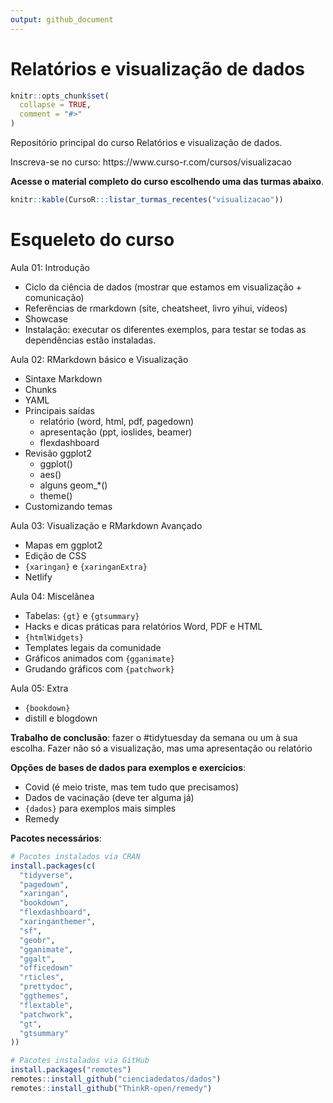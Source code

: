 ```yaml
---
output: github_document
---
```


# Relatórios e visualização de dados

<!-- README.md is generated from README.Rmd. Please edit that file -->

```r
knitr::opts_chunk$set(
  collapse = TRUE,
  comment = "#>"
)
```

Repositório principal do curso Relatórios e visualização de dados.

Inscreva-se no curso: https://www.curso-r.com/cursos/visualizacao

**Acesse o material completo do curso escolhendo uma das turmas abaixo**.

```r
knitr::kable(CursoR:::listar_turmas_recentes("visualizacao"))
```

# Esqueleto do curso

Aula 01: Introdução

- Ciclo da ciência de dados (mostrar que estamos em visualização + comunicação)
- Referências de rmarkdown (site, cheatsheet, livro yihui, vídeos)
- Showcase
- Instalação: executar os diferentes exemplos, para testar se todas as dependências estão instaladas.


Aula 02: RMarkdown básico e Visualização

- Sintaxe Markdown
- Chunks
- YAML
- Principais saídas
  - relatório (word, html, pdf, pagedown)
  - apresentação (ppt, ioslides, beamer)
  - flexdashboard

- Revisão ggplot2
    - ggplot()
    - aes()
    - alguns geom_*()
    - theme()

- Customizando temas

Aula 03:  Visualização e RMarkdown Avançado

- Mapas em ggplot2
- Edição de CSS 
- `{xaringan}` e `{xaringanExtra}`
- Netlify



Aula 04: Miscelânea

- Tabelas: `{gt}` e `{gtsummary}`
- Hacks e dicas práticas para relatórios Word, PDF e HTML
- `{htmlWidgets}`
- Templates legais da comunidade
- Gráficos animados com `{gganimate}`
- Grudando gráficos com `{patchwork}`



Aula 05: Extra

- `{bookdown}`
- distill e blogdown

**Trabalho de conclusão**: fazer o #tidytuesday da semana ou um à sua escolha. Fazer não só a visualização, mas uma apresentação ou relatório

**Opções de bases de dados para exemplos e exercícios**:

- Covid (é meio triste, mas tem tudo que precisamos)
- Dados de vacinação (deve ter alguma já)
- `{dados}` para exemplos mais simples
- Remedy

**Pacotes necessários**:

```r
# Pacotes instalados via CRAN
install.packages(c(
  "tidyverse",
  "pagedown",
  "xaringan",
  "bookdown",
  "flexdashboard",
  "xaringanthemer",
  "sf",
  "geobr",
  "gganimate",
  "ggalt",
  "officedown"
  "rticles",
  "prettydoc",
  "ggthemes",
  "flextable",
  "patchwork",
  "gt",
  "gtsummary"
))

# Pacotes instalados via GitHub
install.packages("remotes")
remotes::install_github("cienciadedatos/dados")
remotes::install_github("ThinkR-open/remedy")
```

